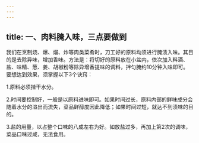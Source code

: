 ```yaml
---
---
---
```

title: 一、肉料腌入味，三点要做到
---






我们在烹制烧、爆、熘、炸等肉类菜肴时，刀工好的原料均须进行腌渍入味。其目的是去除异味，增加香味。方法是：将切好的原料放在小盆内，依次加入料酒、盐、味精、葱、姜、胡椒粉等除异增香提味的调料，拌匀腌约10分钟入味即可。要想达到效果，须掌握以下3个诀窍：

1.原料必须揩干水分。

2.时间要控制好，一般是以原料进味即可。如果时间过长，原料内部的鲜味成分会随着水分的溢出而流失，菜品鲜醇度因此降低；如果时间过短，就达不到渍味的目的。



3.盐的用量，以占整个口味的八成左右为好。如放盐过多，再加上第2次的调味，菜品口味过咸，无法食用。